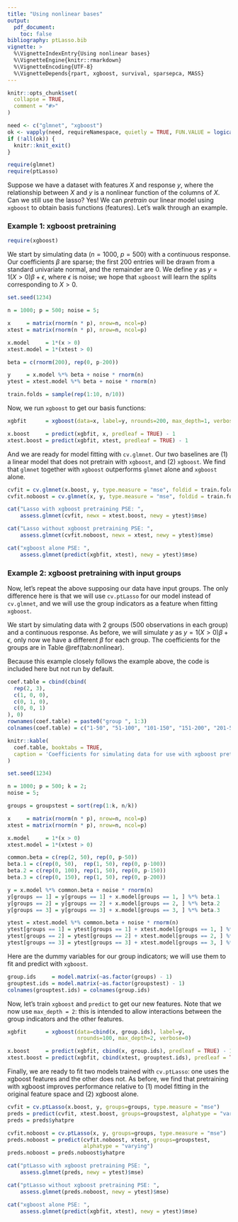 ```yaml
---
title: "Using nonlinear bases"
output: 
  pdf_document:
    toc: false
bibliography: ptLasso.bib
vignette: >
  %\VignetteIndexEntry{Using nonlinear bases}
  %\VignetteEngine{knitr::rmarkdown}
  %\VignetteEncoding{UTF-8}
  %\VignetteDepends{rpart, xgboost, survival, sparsepca, MASS}
---
```


```r
knitr::opts_chunk$set(
  collapse = TRUE,
  comment = "#>"
)

need <- c("glmnet", "xgboost")
ok <- vapply(need, requireNamespace, quietly = TRUE, FUN.VALUE = logical(1))
if (!all(ok)) {
  knitr::knit_exit()  
}
```


```r
require(glmnet)
require(ptLasso)
```

Suppose we have a dataset with features $X$ and response $y$, where the relationship between $X$ and $y$ is a nonlinear function of the columns of $X$. Can we still use the lasso? Yes! We can *pretrain* our linear model using `xgboost` to obtain basis functions (features). Let's walk through an example.

### Example 1: xgboost pretraining 

```r
require(xgboost)
```

We start by simulating data ($n = 1000$, $p = 500$) with a continuous response. Our coefficients $\beta$ are sparse; the first 200 entries will be drawn from a standard univariate normal, and the remainder are $0$. We define $y$ as $y = 1(X > 0) \beta + \epsilon$, where $\epsilon$ is noise; we hope that `xgboost` will learn the splits corresponding to $X > 0$.

```r
set.seed(1234)

n = 1000; p = 500; noise = 5;

x     = matrix(rnorm(n * p), nrow=n, ncol=p)
xtest = matrix(rnorm(n * p), nrow=n, ncol=p)

x.model     = 1*(x > 0)     
xtest.model = 1*(xtest > 0) 

beta = c(rnorm(200), rep(0, p-200))

y     = x.model %*% beta + noise * rnorm(n)
ytest = xtest.model %*% beta + noise * rnorm(n)

train.folds = sample(rep(1:10, n/10))
```

Now, we run `xgboost` to get our basis functions:
```r
xgbfit      = xgboost(data=x, label=y, nrounds=200, max_depth=1, verbose=0)

x.boost     = predict(xgbfit, x, predleaf = TRUE) - 1
xtest.boost = predict(xgbfit, xtest, predleaf = TRUE) - 1
```

And we are ready for model fitting with `cv.glmnet`. Our two baselines are (1) a linear model that does not pretrain with `xgboost`, and (2) `xgboost`. We find that `glmnet` together with `xgboost` outperforms `glmnet` alone and `xgboost` alone.
```r
cvfit = cv.glmnet(x.boost, y, type.measure = "mse", foldid = train.folds)
cvfit.noboost = cv.glmnet(x, y, type.measure = "mse", foldid = train.folds)

cat("Lasso with xgboost pretraining PSE: ", 
    assess.glmnet(cvfit, newx = xtest.boost, newy = ytest)$mse)

cat("Lasso without xgboost pretraining PSE: ", 
    assess.glmnet(cvfit.noboost, newx = xtest, newy = ytest)$mse)

cat("xgboost alone PSE: ", 
    assess.glmnet(predict(xgbfit, xtest), newy = ytest)$mse)
```


### Example 2: xgboost pretraining with input groups

Now, let's repeat the above supposing our data have input groups. The only difference here is that we will use `cv.ptLasso` for our model instead of `cv.glmnet`, and we will use the group indicators as a feature when fitting `xgboost`.

We start by simulating data with 2 groups ($500$ observations in each group) and a continuous response. As before, we will simulate $y$ as $y = 1(X > 0) \beta + \epsilon$, only now we have a different $\beta$ for each group. The coefficients for the groups are in Table \@ref(tab:nonlinear). 

Because this example closely follows the example above, the code is included here but not run by default.

```r
coef.table = cbind(cbind(
  rep(2, 3),
  c(1, 0, 0),
  c(0, 1, 0),
  c(0, 0, 1)
), 0)
rownames(coef.table) = paste0("group ", 1:3)
colnames(coef.table) = c("1-50", "51-100", "101-150", "151-200", "201-500")

knitr::kable(
  coef.table, booktabs = TRUE,
  caption = 'Coefficients for simulating data for use with xgboost pretraining'
)
```


```r
set.seed(1234)

n = 1000; p = 500; k = 2;
noise = 5;

groups = groupstest = sort(rep(1:k, n/k))

x     = matrix(rnorm(n * p), nrow=n, ncol=p)
xtest = matrix(rnorm(n * p), nrow=n, ncol=p)

x.model     = 1*(x > 0)     
xtest.model = 1*(xtest > 0)

common.beta = c(rep(2, 50), rep(0, p-50))
beta.1 = c(rep(0, 50),  rep(1, 50), rep(0, p-100)) 
beta.2 = c(rep(0, 100), rep(1, 50), rep(0, p-150)) 
beta.3 = c(rep(0, 150), rep(1, 50), rep(0, p-200)) 

y = x.model %*% common.beta + noise * rnorm(n)
y[groups == 1] = y[groups == 1] + x.model[groups == 1, ] %*% beta.1
y[groups == 2] = y[groups == 2] + x.model[groups == 2, ] %*% beta.2
y[groups == 3] = y[groups == 3] + x.model[groups == 3, ] %*% beta.3

ytest = xtest.model %*% common.beta + noise * rnorm(n)
ytest[groups == 1] = ytest[groups == 1] + xtest.model[groups == 1, ] %*% beta.1
ytest[groups == 2] = ytest[groups == 2] + xtest.model[groups == 2, ] %*% beta.2
ytest[groups == 3] = ytest[groups == 3] + xtest.model[groups == 3, ] %*% beta.3
```

Here are the dummy variables for our group indicators; we will use them to fit and predict with `xgboost`.
```r
group.ids     = model.matrix(~as.factor(groups) - 1) 
grouptest.ids = model.matrix(~as.factor(groupstest) - 1) 
colnames(grouptest.ids) = colnames(group.ids)
```

Now, let's train `xgboost` and `predict` to get our new features. Note that we now use `max_depth = 2`: this is intended to allow interactions between the group indicators and the other features.
```r
xgbfit      = xgboost(data=cbind(x, group.ids), label=y, 
                      nrounds=100, max_depth=2, verbose=0)

x.boost     = predict(xgbfit, cbind(x, group.ids), predleaf = TRUE) - 1
xtest.boost = predict(xgbfit, cbind(xtest, grouptest.ids), predleaf = TRUE) - 1
```

Finally, we are ready to fit two models trained with `cv.ptLasso`: one uses the xgboost features and the other does not. As before, we find that pretraining with xgboost improves performance relative to (1) model fitting in the original feature space and (2) xgboost alone.
```r
cvfit = cv.ptLasso(x.boost, y, groups=groups, type.measure = "mse")
preds = predict(cvfit, xtest.boost, groups=groupstest, alphatype = "varying")
preds = preds$yhatpre

cvfit.noboost = cv.ptLasso(x, y, groups=groups, type.measure = "mse")
preds.noboost = predict(cvfit.noboost, xtest, groups=groupstest, 
                        alphatype = "varying")
preds.noboost = preds.noboost$yhatpre

cat("ptLasso with xgboost pretraining PSE: ", 
    assess.glmnet(preds, newy = ytest)$mse)

cat("ptLasso without xgboost pretraining PSE: ", 
    assess.glmnet(preds.noboost, newy = ytest)$mse)

cat("xgboost alone PSE: ", 
    assess.glmnet(predict(xgbfit, xtest), newy = ytest)$mse)
```

